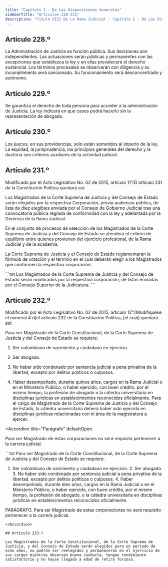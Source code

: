 ```yaml
---
title: "Capítulo 1 - De Las Disposiciones Generales"
sidebarTitle: "Artículos 228-233"
description: "Título VIII De La Rama Judicial - Capítulo 1 - De Las Disposiciones Generales"
---
```


## Artículo 228.º

La Administración de Justicia es función pública. Sus decisiones son independientes. Las actuaciones serán públicas y permanentes con las excepciones que establezca la ley y en ellas prevalecerá el derecho sustancial. Los términos procesales se observarán con diligencia y su incumplimiento será sancionado. Su funcionamiento será desconcentrado y autónomo.

## Artículo 229.º

Se garantiza el derecho de toda persona para acceder a la administración de Justicia. La ley indicará en qué casos podrá hacerlo sin la representación de abogado.

## Artículo 230.º

Los jueces, en sus providencias, solo están sometidos al imperio de la ley. La equidad, la jurisprudencia, los principios generales del derecho y la doctrina son criterios auxiliares de la actividad judicial.

## Artículo 231.º

<Warning>Modificado por el Acto Legislativo No. 02 de 2015, artículo 11°.El artículo 231 de la Constitución Política quedará así:</Warning>

Los Magistrados de la Corte Suprema de Justicia y del Consejo de Estado serán elegidos por la respectiva Corporación, previa audiencia pública, de lista de diez elegibles enviada por el Consejo de Gobierno Judicial tras una convocatoria pública reglada de conformidad con la ley y adelantada por la Gerencia de la Rama Judicial.

En el conjunto de procesos de selección de los Magistrados de la Corte Suprema de Justicia y del Consejo de Estado se atenderá el criterio de equilibrio entre quienes provienen del ejercicio profesional, de la Rama Judicial y de la academia.

La Corte Suprema de Justicia y el Consejo de Estado reglamentarán la fórmula de votación y el término en el cual deberán elegir a los Magistrados que conformen la respectiva corporación.

<Accordion title="Artículo original antes de la modificación:">
```txt
Los Magistrados de la Corte Suprema de Justicia y del Consejo de
Estado serán nombrados por la respectiva corporación, de listas
enviadas por el Consejo Superior de la Judicatura.
```
</Accordion>

## Artículo 232.º

<Warning>Modificado por el Acto Legislativo No. 02 de 2015, artículo 12°.[Modifíquese el numeral 4 d]el artículo 232 de la Constitución Política, [el cual] quedará así:</Warning>

Para ser Magistrado de la Corte Constitucional, de la Corte Suprema de Justicia y del Consejo de Estado se requiere:

1. Ser colombiano de nacimiento y ciudadano en ejercicio.

2. Ser abogado.

3. No haber sido condenado por sentencia judicial a pena privativa de la libertad, excepto por delitos políticos o culposos.

4. Haber desempeñado, durante quince años, cargos en la Rama Judicial o en el Ministerio Público, o haber ejercido, con buen crédito, por el mismo tiempo, la profesión de abogado o la cátedra universitaria en disciplinas jurídicas en establecimientos reconocidos oficialmente. Para el cargo de Magistrado de la Corte Suprema de Justicia y del Consejo de Estado, la cátedra universitaria deberá haber sido ejercida en disciplinas jurídicas relacionadas con el área de la magistratura a ejercer.

<Accordion
title="Parágrafo"
defaultOpen
>
Para ser Magistrado de estas corporaciones no será
requisito pertenecer a la carrera judicial.
</Accordion>

<Accordion title="Artículo original antes de la modificación:">
```txt
Para ser Magistrado de la Corte Constitucional, de la Corte Suprema de
Justicia y del Consejo de Estado se requiere:

1. Ser colombiano de nacimiento y ciudadano en ejercicio. 2. Ser
abogado. 3. No haber sido condenado por sentencia judicial a pena
privativa de la libertad, excepto por delitos políticos o culposos. 4.
Haber desempeñado, durante diez años, cargos en la Rama Judicial o en
el Ministerio Público, o haber ejercido, con buen crédito, por el
mismo tiempo, la profesión de abogado, o la cátedra universitaria en
disciplinas jurídicas en establecimientos reconocidos oficialmente.

PARÁGRAFO. Para ser Magistrado de estas corporaciones no será
requisito pertenecer a la carrera judicial.
```
</Accordion>

## Artículo 233.º

Los Magistrados de la Corte Constitucional, de la Corte Suprema de Justicia, y del Consejo de Estado serán elegidos para un periodo de ocho años, no podrán ser reelegidos y permanecerán en el ejercicio de sus cargos mientras observen buena conducta, tengan rendimiento satisfactorio y no hayan llegado a edad de retiro forzoso.
